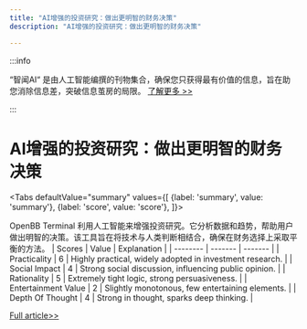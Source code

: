 ```yaml
---
title: "AI增强的投资研究：做出更明智的财务决策"
description: "AI增强的投资研究：做出更明智的财务决策"

---
```



:::info

“智闻AI“ 是由人工智能编撰的刊物集合，确保您只获得最有价值的信息，旨在助您消除信息差，突破信息茧房的局限。  [了解更多 >>](/)

:::

# AI增强的投资研究：做出更明智的财务决策


<Tabs
	defaultValue="summary"
	values={[
	{label: 'summary', value: 'summary'},
	{label: 'score', value: 'score'},
]}>
<TabItem value="summary">


OpenBB Terminal 利用人工智能来增强投资研究。它分析数据和趋势，帮助用户做出明智的决策。该工具旨在将技术与人类判断相结合，确保在财务选择上采取平衡的方法。
</TabItem>
<TabItem value="score">
	| Scores     | Value   | Explanation |
	| -------- | ------- | ------- |
	| Practicality  | 6    | Highly practical, widely adopted in investment research.    |
	| Social Impact | 4     | Strong social discussion, influencing public opinion.    |
	| Rationality    | 5    | Extremely tight logic, strong persuasiveness.    |
	| Entertainment Value    | 2    | Slightly monotonous, few entertaining elements.    |
	| Depth Of Thought    | 4    | Strong in thought, sparks deep thinking.    |
</TabItem>
</Tabs>

[Full article>>](https://pro.openbb.co/)
